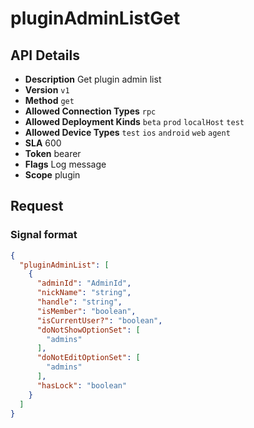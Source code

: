 # pluginAdminListGet

## API Details

- **Description** Get plugin admin list
- **Version** `v1`
- **Method** `get`
- **Allowed Connection Types** `rpc` 
- **Allowed Deployment Kinds** `beta` `prod` `localHost` `test` 
- **Allowed Device Types** `test` `ios` `android` `web` `agent` 
- **SLA** 600
- **Token** bearer
- **Flags** Log message
- **Scope** plugin


## Request

### Signal format

```json
{
  "pluginAdminList": [
    {
      "adminId": "AdminId",
      "nickName": "string",
      "handle": "string",
      "isMember": "boolean",
      "isCurrentUser?": "boolean",
      "doNotShowOptionSet": [
        "admins"
      ],
      "doNotEditOptionSet": [
        "admins"
      ],
      "hasLock": "boolean"
    }
  ]
}
```

